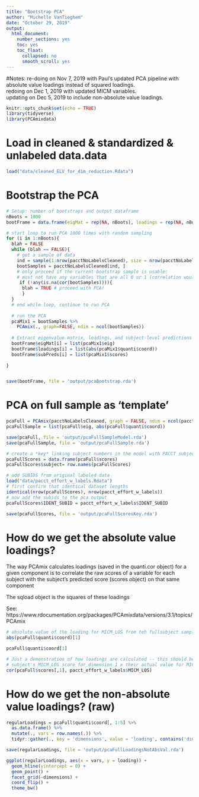 ```yaml
---
title: "Bootstrap PCA"
author: "Michelle VanTieghem"
date: "October 29, 2019"
output:
  html_document:
    number_sections: yes
    toc: yes
    toc_float:
      collapsed: no
      smooth_scroll: yes
---
```


#Notes:
re-doing on Nov 7, 2019 with Paul's updated PCA pipeline with absolute value loadings instead of squared loadings. \
redoing on Dec 1, 2019 with updated MICM variables. \
updating on Dec 5, 2019 to include non-absolute value loadings.


```r
knitr::opts_chunk$set(echo = TRUE)
library(tidyverse)
library(PCAmixdata)
```

# Load in cleaned & standardized & unlabeled data.data

```r
load("data/cleaned_ELV_for_dim_reduction.Rdata")
```

# Bootstrap the PCA

```r
# Setup: number of bootstraps and output dataframe
nBoots = 1000
bootFrame = data.frame(eigMat = rep(NA, nBoots), loadings = rep(NA, nBoots))

# start loop to run PCA 1000 times with random sampling
for (i in 1:nBoots){
  blah = FALSE
  while (blah == FALSE){
    # get a sample of data
    ind = sample(1:nrow(pacctNoLabelsCleaned), size = nrow(pacctNoLabelsCleaned), replace = TRUE)
    bootSamples = pacctNoLabelsCleaned[ind, ]
    # only proceed if the current bootstrap sample is usable: 
    # must not have any variables that are all 0 or 1 (correlation would be NA)
     if (!any(is.na(cor(bootSamples)))){
      blah = TRUE # proceed with PCA!
      }
  } 
  # end while loop, continue to run PCA
  
  # run the PCA
  pcaMix1 = bootSamples %>%
    PCAmix(., graph=FALSE, ndim = ncol(bootSamples))
  
  # Extract eigenvalue matrix, loadings, and subject-level predictions
  bootFrame$eigMat[i] = list(pcaMix1$eig)
  bootFrame$loadings[i] = list(abs(pcaMix1$quanti$coord))
  bootFrame$subPreds[i] = list(pcaMix1$scores)
  
}


save(bootFrame, file = 'output/pcaBootstrap.rda')
```

# PCA on full sample as 'template'

```r
pcaFull = PCAmix(pacctNoLabelsCleaned, graph = FALSE, ndim = ncol(pacctNoLabelsCleaned))
pcaFullSample = list(pcaFull$eig, abs(pcaFull$quanti$coord))

save(pcaFull, file = 'output/pcaFullSampleModel.rda')
save(pcaFullSample, file = 'output/pcaFullSample.rda')

# create a *key* linking subject numbers in the model with PACCT subject numbers
pcaFullScores = data.frame(pcaFull$scores)
pcaFullScores$subject= row.names(pcaFullScores)

# add SUBIDS from original labeled data
load("data/pacct_effort_w_labels.Rdata")
# first confirm that identical dataset lengths
identical(nrow(pcaFullScores), nrow(pacct_effort_w_labels))
# now add the subids to the pca output 
pcaFullScores$IDENT_SUBID = pacct_effort_w_labels$IDENT_SUBID

save(pcaFullScores, file = 'output/pcaFullScoresKey.rda')
```


# How do we get the absolute value loadings?
The way PCAmix calculates loadings (saved in the quanti.cor object) for a given component is to correlate the raw scores of a variable for each subject with the subject's predicted score (scores object) on that same component

The sqload object is the squares of these loadings

See: https://www.rdocumentation.org/packages/PCAmixdata/versions/3.1/topics/PCAmix
```r
# absolute value of the loading for MICM_LOS from teh fullsubject sample, for dimension 1
abs(pcaFull$quanti$coord)[1]

pcaFull$quanti$coord[1]

# Just a demonstration of how loadings are calculated -- this should be the same as cell [1,1]
# subject's MICM_LOS score for dimension 1 x their actual value for MICM_LOS
cor(pcaFull$scores[,1], pacct_effort_w_labels$MICM_LOS)
```

# How do we get the non-absolute value loadings? (raw)
```r
regularLoadings = pcaFull$quanti$coord[, 1:5] %>%
  as.data.frame() %>%
  mutate(., vars = row.names(.)) %>%
  tidyr::gather(., key = 'dimensions', value = 'loading', contains('dim'))

save(regularLoadings, file = 'output/pcaFullLoadingsNotAbsVal.rda')

ggplot(regularLoadings, aes(x = vars, y = loading)) +
  geom_hline(yintercept = 0) +
  geom_point() + 
  facet_grid(~dimensions) + 
  coord_flip() + 
  theme_bw()

```